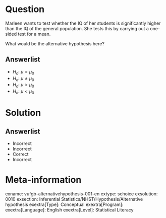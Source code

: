 Question
========

Marleen wants to test whether the IQ of her students is significantly higher than the IQ of the general population. She tests this by carrying out a one-sided test for a mean. 

What would be the alternative hypothesis here?
  
Answerlist
----------
* $H_{a}: \; \mu = \mu_{0}$
* $H_{a}: \; \mu \neq \mu_{0}$
* $H_{a}: \; \mu > \mu_{0}$
* $H_{a}: \; \mu < \mu_{0}$

Solution
========

Answerlist
----------
* Incorrect
* Incorrect
* Correct
* Incorrect

Meta-information
================
exname: vufgb-alternativehypothesis-001-en
extype: schoice
exsolution: 0010
exsection: Inferential Statistics/NHST/Hypothesis/Alternative hypothesis
exextra[Type]: Conceptual
exextra[Program]: 
exextra[Language]: English
exextra[Level]: Statistical Literacy
